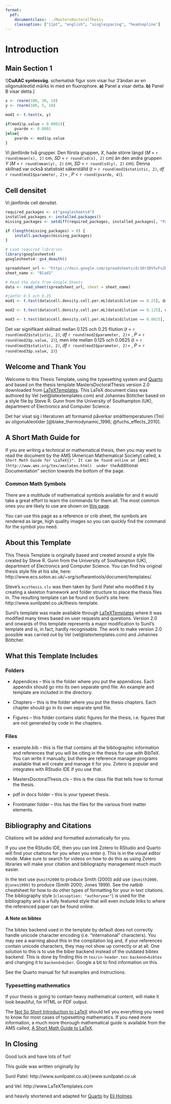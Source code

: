 ```yaml
---
format:
  pdf:
    documentclass: ../MastersDoctoralThesis
    classoption: ["11pt", "english", "singlespacing", "headsepline"]
---
```


# Introduction {#sec-Chapter1}

## Main Section 1

![**CuAAC syntesväg.** schematisk figur som visar hur 3'ändan av en oligonukleotid märks in med en fluorophore. **a)** Panel a visar detta. **b)** Panel B visar detta.]



```r
x <- rnorm(100, 30, 10) 
y <- rnorm(100, 5, 10)

mod1 <- t.test(x, y)

if(mod1$p.value < 0.0001){
    pvarde <- 0.0001
}else{
    pvarde <- mod1$p.value
}
```

Vi jämförde två grupper. Den första gruppen, _X_, hade större längd (_M_ = `r round(mean(x), 2)` cm, _SD_ = `r round(sd(x), 2)` cm) än den andra gruppen _Y_ (_M_ = `r round(mean(y), 2)` cm, _SD_ = `r round(sd(y), 2)` cm). Denna skillnad var också statistiskt säkerställd (_t_ = `r round(mod1$statistic, 2)`, _df_ `r round(mod1$parameter, 2)`= , _P_ < `r round(pvarde, 4)`).

## Cell densitet

Vi jämförde cell densitet.

```r
required_packages <- c("googlesheets4")
installed_packages <- installed.packages()
missing_packages <- setdiff(required_packages, installed_packages[, "Package"])

if (length(missing_packages) > 0) {
    install.packages(missing_packages)
}

# Load required libraries
library(googlesheets4)
googlesheets4::gs4_deauth()

spreadsheet_url <- "https://docs.google.com/spreadsheets/d/10r3DV5vFsZOu7DPbqlNHDd-WW0NrRXuFe8J5mhg-bQ8/edit?gid=0#gid=0"
sheet_name <- "Blad1"

# Read the data from Google Sheets
data <- read_sheet(spreadsheet_url, sheet = sheet_name)

#jämför 0.5 och 0.25
mod1 <- t.test(data$cell.density.cell.per.mL[data$dilution == 0.25], data$cell.density.cell.per.mL[data$dilution == 0.5] )

mod2 <- t.test(data$cell.density.cell.per.mL[data$dilution == 0.125], data$cell.density.cell.per.mL[data$dilution == 0.25] )

mod3 <- t.test(data$cell.density.cell.per.mL[data$dilution == 0.0625], data$cell.density.cell.per.mL[data$dilution == 0.125] )

```

Det var signifikant skillnad mellan 0.125 och 0.25 filution (_t_ = `r round(mod2$statistic, 2)`, _df_ `r round(mod2$parameter, 2)`= , _P_ = `r round(mod2$p.value, 2)`), men inte mellan 0.125 och 0.0625 (_t_ = `r round(mod3$statistic, 2)`, _df_ `r round(mod3$parameter, 2)`= , _P_ = `r round(mod3$p.value, 2)`)



## Welcome and Thank You

Welcome to this \LaTeX{} Thesis Template, using the \LaTeX{} typesetting system and [Quarto](quarto.org) and based on the \LaTeX{} thesis template MastersDoctoralThesis version 2.0 downloaded from [LaTeXTemplates](http://www.LaTeXTemplates.com). 
This LaTeX document class was authored by Vel (vel@latextemplates.com) and Johannes Böttcher based on a style file by Steve R. Gunn from the University of Southampton (UK), department of Electronics and Computer Science.


Det har visat sig i literaturen att formamid påverkar smälttemperaturen (Tm) av oligonukleotider [@blake_thermodynamic_1996; @fuchs_effects_2010].


## A Short Math Guide for \LaTeX{}

If you are writing a technical or mathematical thesis, then you may want to read the document by the AMS (American Mathematical Society) called, ``A Short Math Guide for \LaTeX{}". It can be found online at [AMS](http://www.ams.org/tex/amslatex.html) 
under the ``Additional Documentation" section towards the bottom of the page.

### Common \LaTeX{} Math Symbols

There are a multitude of mathematical symbols available for \LaTeX{} and it would take a great effort to learn the commands for them all. The most common ones you are likely to use are shown on [this page](http://www.sunilpatel.co.uk/latex-type/latex-math-symbols/).

You can use this page as a reference or crib sheet, the symbols are rendered as large, high quality images so you can quickly find the \LaTeX{} command for the symbol you need.


## About this Template

This \LaTeX{} Thesis Template is originally based and created around a \LaTeX{} style file created by Steve R. Gunn from the University of Southampton (UK), department of Electronics and Computer Science. You can find his original thesis style file at his site, here:
http://www.ecs.soton.ac.uk/~srg/softwaretools/document/templates/.

Steve's `ecsthesis.cls` was then taken by Sunil Patel who modified it by creating a skeleton framework and folder structure to place the thesis files in. The resulting template can be found on Sunil's site here: http://www.sunilpatel.co.uk/thesis-template.

Sunil's template was made available through [LaTeXTemplates](http://www.LaTeXTemplates.com) where it was modified many times based on user requests and questions. Version 2.0 and onwards of this template represents a major modification to Sunil's template and is, in fact, hardly recognisable. The work to make version 2.0 possible was carried out by Vel (vel@latextemplates.com)  and Johannes Böttcher.


## What this Template Includes

### Folders


* Appendices -- this is the folder where you put the appendices. Each appendix should go into its own separate qmd file. An example and template are included in the directory.

* Chapters -- this is the folder where you put the thesis chapters. Each chapter should go in its own separate qmd file.

* Figures -- this folder contains static figures for the thesis, i.e. figures that are not generated by code in the chapters.

### Files

* example.bib -- this is file that contains all the bibliographic information and references that you will be citing in the thesis for use with BibTeX. You can write it manually, but there are reference manager programs available that will create and manage it for you. Zotero is popular and integrates with RStudio IDE if you use that.

* MastersDoctoralThesis.cls -- this is the class file that tells \LaTeX{} how to format the thesis. 

* pdf in docs folder -- this is your typeset thesis.

* Frontmater folder -- this has the files for the various front matter elements.


## Bibliography and Citations

Citations will be added and formatted automatically for you.

If you use the RStudio IDE, then you can link Zotero to RStudio and Quarto will find your citations for you when you enter `@`. This is in the visual editor mode. Make sure to search for videos on how to do this as using Zotero libraries will make your citation and bibliography management much much easier.

In the text use `@smith2000` to produce Smith (2000) add use `[@smith2000, @jones1999]` to produce (Smith 2000; Jones 1999). See the natbib cheatsheet for how to do other types of formatting for your in text citations. The bibliography style (`classoption: "authoryear"`) is used for the bibliography and is a fully featured style that will even include links to where the referenced paper can be found online. 

#### A Note on bibtex

The bibtex backend used in the template by default does not correctly handle unicode character encoding (i.e. "international" characters). You may see a warning about this in the compilation log and, if your references contain unicode characters, they may not show up correctly or at all. One solution to this is to use the biber backend instead of the outdated bibtex backend. This is done by finding this in `tex/in-header.tex`: `backend=bibtex` and changing it to `backend=biber`. Google a bit to find information on this.









See the Quarto manual for full examples and instructions.

### Typesetting mathematics

If your thesis is going to contain heavy mathematical content, \LaTeX{} will make it look beautiful, for HTML or PDF output.

The [Not So Short Introduction to LaTeX](http://www.ctan.org/tex-archive/info/lshort/english/lshort.pdf) should tell you everything you need to know for most cases of typesetting mathematics. If you need more information, a much more thorough mathematical guide is available from the AMS called, [A Short Math Guide to LaTeX](http://tug.ctan.org/info/short-math-guide/short-math-guide.pdf).


## In Closing

Good luck and have lots of fun!

This guide was written originally by

Sunil Patel: http://www.sunilpatel.co.uk}{www.sunilpatel.co.uk

and Vel: http://www.LaTeXTemplates.com

and heavily shortened and adapted for [Quarto](https://quarto.org/) by [Eli Holmes](https://eeholmes.github.io).

